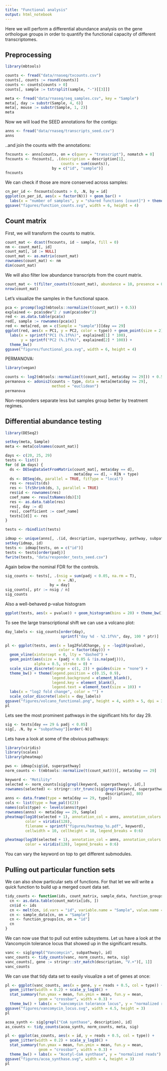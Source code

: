 ```yaml
---
title: "Functional analysis"
output: html_notebook
---
```


Here we will perform a differential abundance analysis on the gene orthologue groups in order to quantify the functional
capacity of different transcriptomes.

## Preprocessing

```r
library(mbtools)

counts <- fread("data/rnaseq/txcounts.csv")
counts[, counts := round(counts)]
counts <- counts[counts > 0]
counts[, sample := tstrsplit(sample, "-")[[3]]]

meta <- fread("data/rnaseq/seq_samples.csv", key = "Sample")
meta[, day := substr(Sample, 4, 6)]
meta[, mouse := substr(Sample, 1, 2)]
meta
```

Now we will load the SEED annotations for the contigs:

```r
anns <- fread("data/rnaseq/transcripts_seed.csv")
anns
```

..and join the counts with the annotations:

```r
fncounts <- anns[counts, on = c(query = "transcript"), nomatch = 0]
fncounts <- fncounts[, .(description = description[1], 
                         counts = sum(counts)), 
                     by = c("id", "sample")]
fncounts
```

We can check if those are more conserved across samples:

```r
cn_per_id <- fncounts[counts > 0, .N, by = id]
ggplot(cn_per_id, aes(x = factor(N))) + geom_bar() + 
  labs(x = "number of samples", y = "shared functions [count]") + theme_bw()
ggsave("figures/function_counts.svg", width = 6, height = 4)
```

## Count matrix

First, we will transform the counts to matrix.

```r
count_mat <- dcast(fncounts, id ~ sample, fill = 0)
nm <- count_mat[, id]
count_mat[, id := NULL]
count_mat <- as.matrix(count_mat)
rownames(count_mat) <- nm
dim(count_mat)
```

We will also filter low abundance transcripts from the count matrix.

```r
count_mat <- t(filter_counts(t(count_mat), abundance = 10, presence = 0.25))
nrow(count_mat)
```

Let's visualize the samples in the functional space.

```r
pca <- prcomp(log2(mbtools::normalize(t(count_mat)) + 0.5))
explained <- pca$sdev^2 / sum(pca$sdev^2)
red <- as.data.table(pca$x)
red[, sample := rownames(pca$x)]
red <- meta[red, on = c(Sample = "sample")][day == 29]
ggplot(red, aes(x = PC1, y = PC2, color = type)) + geom_point(size = 2) +
  labs(x = sprintf("PC1 (%.1f%%)", explained[1] * 100), 
       y = sprintf("PC2 (%.1f%%)", explained[2] * 100)) +
  theme_bw()
ggsave("figures/functional_pca.svg", width = 6, height = 4)
```

PERMANOVA:

```r
library(vegan)

counts <- log2(mbtools::normalize(t(count_mat[, meta$day >= 29])) + 0.5)
permanova <- adonis2(counts ~ type, data = meta[meta$day >= 29], 
                     method = "euclidean")
permanova
```

Non-responders separate less but samples group better by treatment regimes.

## Differential abundance testing

```r
library(DESeq2)

setkey(meta, Sample)
meta <- meta[colnames(count_mat)]

days <- c(20, 25, 29) 
tests <- list()
for (d in days) {
  ds <- DESeqDataSetFromMatrix(count_mat[, meta$day == d], 
                               meta[day == d], ~ RIN + type)
  ds <- DESeq(ds, parallel = TRUE, fitType = "local")
  res <- results(ds)
  res <- lfcShrink(ds, 3, parallel = TRUE)
  res$id <- rownames(res)
  coef_name <- resultsNames(ds)[3]
  res <- as.data.table(res)
  res[, day := d]
  res[, coefficient := coef_name]
  tests[[d]] <- res
}

tests <- rbindlist(tests)

idmap <- unique(anns[, .(id, description, superpathway, pathway, subpathway)])
setkey(idmap, id)
tests <- idmap[tests, on = c("id")]
tests <- tests[order(padj)]
fwrite(tests, "data/responder_tests_seed.csv")
```

Again below the nominal FDR for the controls.

```r
sig_counts <- tests[, .(nsig = sum(padj < 0.05, na.rm = T), 
                        n = .N), 
                    by = day]
sig_counts[, ptr := nsig / n]
sig_counts
```

Also a well-behaved p-value histogram

```r
ggplot(tests, aes(x = pvalue)) + geom_histogram(bins = 20) + theme_bw()
```

To see the large transcriptional shift we can use a volcano plot:

```r
day_labels <- sig_counts[order(day), 
                         sprintf("day %d - %2.1f%%", day, 100 * ptr)]

pl <- ggplot(tests, aes(x = log2FoldChange, y = -log10(pvalue), 
                        color = factor(day))) +
  geom_vline(xintercept = 0, lty = "dashed") +
  geom_point(aes(size = (padj < 0.05 & !is.na(padj))), 
             alpha = 0.5, stroke = 0) + 
  scale_size_discrete(range = c(1, 2)) + guides(size = "none") +
  theme_bw() + theme(legend.position = c(0.15, 0.9), 
                     legend.background = element_blank(),
                     legend.key = element_blank(),
                     legend.text = element_text(size = 10)) + 
  labs(x = "log2 fold change", color = "") + 
  scale_color_discrete(labels = day_labels)
ggsave("figures/volcano_functional.png", height = 4, width = 5, dpi = 300)
pl
```

Lets see the most prominent pathways in the significant hits for day 29.

```r
sig <- tests[day == 29 & padj < 0.05]
sig[, .N, by = "subpathway"][order(-N)]
```

Lets have a look at some of the obvious pathways:

```r
library(viridis)
library(scales)
library(pheatmap)

pws <- idmap[sig$id, superpathway]
norm_counts <- t(mbtools::normalize(t(count_mat)))[, meta$day == 29]

keyword <- "Motility"
selected <- norm_counts[sig[grepl(keyword, superpathway), id],]
rownames(selected) <- stringr::str_trunc(sig[grepl(keyword, superpathway), 
                                             description], 80)
anns <- data.frame(type = meta[day == 29, type])
cols <- list(type = hue_pal()(2))
names(cols$type) <- levels(anns$type)
rownames(anns) <- meta[day == 29, Sample]
pheatmap(log10(selected + 1), annotation_col = anns, annotation_colors = cols,
         color = viridis(128),
         filename = sprintf("figures/heatmap_%s.pdf", keyword), 
         cellwidth = 10, cellheight = 10, legend_breaks = 0:6)

pheatmap(log10(selected + 1), annotation_col = anns, annotation_colors = cols,
         color = viridis(128), legend_breaks = 0:6)
```

You can vary the keyword on top to get different submodules.

## Pulling out particular function sets

We can also show particular sets of functions. For that let we will write a quick function to build up a merged count data set.

```r
tidy_counts <- function(ids, count_matrix, sample_data, function_groups) {
  cn <- as.data.table(count_matrix[ids, ])
  cn$id <- ids
  cn <- melt(cn, id.vars = "id", variable.name = "Sample", value.name = "reads")
  cn <- sample_data[cn, on = "Sample"]
  cn <- function_groups[cn, on = "id"]
  cn
}
```

We can now use that to pull out entire subsystems. Let us have a look at the Vancomycin tolerance locus
that showed up in the significant results.

```r
vanc <- sig[grepl("Vancomycin", subpathway), id]
vanc_counts <- tidy_counts(vanc, norm_counts, meta, sig)
vanc_counts[, gene := stringr::str_match(description, "V.+")[, 1]]
vanc_counts
```

We can use that tidy data set to easily visualize a set of genes at once:

```r
pl <- ggplot(vanc_counts, aes(x = gene, y = reads + 0.5, col = type)) +
  geom_jitter(width = 0.2) + scale_y_log10() +
  stat_summary(fun.ymax = mean, fun.ymin = mean, fun.y = mean, 
               geom = "crossbar", width = 0.3) +
  theme_bw() + labs(x = "vancomycin tolerance locus", y = "normalized reads")
ggsave("figures/vancomycin_locus.svg", width = 4.5, height = 3)
pl
```

```r
acoa_synth <- sig[grepl("CoA synthase", description), id]
as_counts <- tidy_counts(acoa_synth, norm_counts, meta, sig)

pl <- ggplot(as_counts, aes(x = id, y = reads + 0.5, col = type)) +
  geom_jitter(width = 0.2) + scale_y_log10() +
  stat_summary(fun.ymax = mean, fun.ymin = mean, fun.y = mean, 
               geom = "crossbar", width = 0.3) +
  theme_bw() + labs(x = "Acetyl-CoA synthase", y = "normalized reads")
ggsave("figures/acoa_synthase.svg", width = 4, height = 3)
pl
```